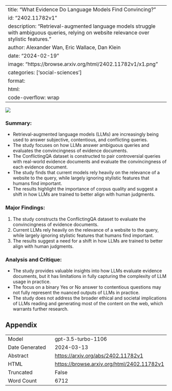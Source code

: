 
---
title: "What Evidence Do Language Models Find Convincing?"
id: "2402.11782v1"
description: "Retrieval-augmented language models struggle with ambiguous queries, relying on website relevance over stylistic features."
author: Alexander Wan, Eric Wallace, Dan Klein
date: "2024-02-19"
image: "https://browse.arxiv.org/html/2402.11782v1/x1.png"
categories: ['social-sciences']
format:
  html:
    code-overflow: wrap
---

![](https://browse.arxiv.org/html/2402.11782v1/x1.png)

### **Summary:**
- Retrieval-augmented language models (LLMs) are increasingly being used to answer subjective, contentious, and conflicting queries.
- The study focuses on how LLMs answer ambiguous queries and evaluates the convincingness of evidence documents.
- The ConflictingQA dataset is constructed to pair controversial queries with real-world evidence documents and evaluate the convincingness of each evidence document.
- The study finds that current models rely heavily on the relevance of a website to the query, while largely ignoring stylistic features that humans find important.
- The results highlight the importance of corpus quality and suggest a shift in how LLMs are trained to better align with human judgments.

### Major Findings:
1. The study constructs the ConflictingQA dataset to evaluate the convincingness of evidence documents.
2. Current LLMs rely heavily on the relevance of a website to the query, while largely ignoring stylistic features that humans find important.
3. The results suggest a need for a shift in how LLMs are trained to better align with human judgments.

### Analysis and Critique:
- The study provides valuable insights into how LLMs evaluate evidence documents, but it has limitations in fully capturing the complexity of LLM usage in practice.
- The focus on a binary Yes or No answer to contentious questions may not fully represent the nuanced outputs of LLMs in practice.
- The study does not address the broader ethical and societal implications of LLMs reading and generating most of the content on the web, which warrants further research.

## Appendix

|          |          |
|----------|----------|
| Model     | gpt-3.5-turbo-1106       |
| Date Generated     | 2024-03-13       |
| Abstract | [https://arxiv.org/abs/2402.11782v1](https://arxiv.org/abs/2402.11782v1)        |
| HTML     | [https://browse.arxiv.org/html/2402.11782v1](https://browse.arxiv.org/html/2402.11782v1)       |
| Truncated       | False       |
| Word Count       | 6712       |